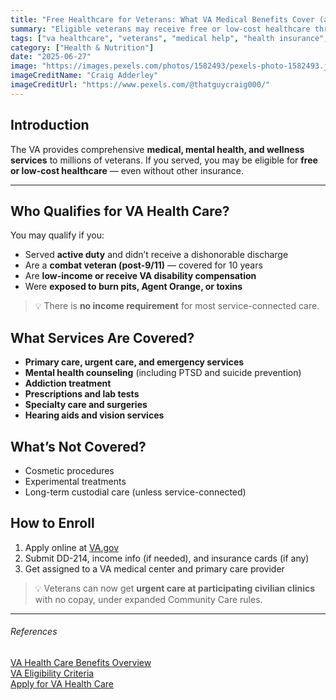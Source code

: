 ```yaml
---
title: "Free Healthcare for Veterans: What VA Medical Benefits Cover (and What They Don’t)"
summary: "Eligible veterans may receive free or low-cost healthcare through the VA, including hospital care, mental health services, and prescriptions. Here’s how to qualify and enroll."
tags: ["va healthcare", "veterans", "medical help", "health insurance", "mental health"]
category: ["Health & Nutrition"]
date: "2025-06-27"
image: "https://images.pexels.com/photos/1582493/pexels-photo-1582493.jpeg"
imageCreditName: "Craig Adderley"
imageCreditUrl: "https://www.pexels.com/@thatguycraig000/"
---
```


## Introduction

The VA provides comprehensive **medical, mental health, and wellness services** to millions of veterans. If you served, you may be eligible for **free or low-cost healthcare** — even without other insurance.

<BenefitsCtaBanner />

***

## Who Qualifies for VA Health Care?

You may qualify if you:

- Served **active duty** and didn’t receive a dishonorable discharge
- Are a **combat veteran (post-9/11)** — covered for 10 years
- Are **low-income or receive VA disability compensation**
- Were **exposed to burn pits, Agent Orange, or toxins**

> 💡 There is **no income requirement** for most service-connected care.

## What Services Are Covered?

- **Primary care, urgent care, and emergency services**
- **Mental health counseling** (including PTSD and suicide prevention)
- **Addiction treatment**
- **Prescriptions and lab tests**
- **Specialty care and surgeries**
- **Hearing aids and vision services**

## What’s Not Covered?

- Cosmetic procedures
- Experimental treatments
- Long-term custodial care (unless service-connected)

## How to Enroll

1. Apply online at [VA.gov](https://www.va.gov/health-care/apply/application)
2. Submit DD-214, income info (if needed), and insurance cards (if any)
3. Get assigned to a VA medical center and primary care provider

> 💡 Veterans can now get **urgent care at participating civilian clinics** with no copay, under expanded Community Care rules.

***

###### References

<div className="references">
<a href="https://www.va.gov/health-care/" target="_blank" rel="noopener noreferrer">VA Health Care Benefits Overview</a><br />
<a href="https://www.va.gov/health-care/eligibility/" target="_blank" rel="noopener noreferrer">VA Eligibility Criteria</a><br />
<a href="https://www.va.gov/health-care/apply/application/" target="_blank" rel="noopener noreferrer">Apply for VA Health Care</a>
</div>

